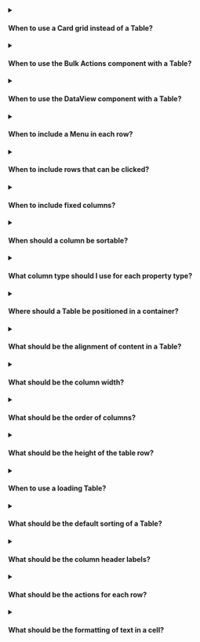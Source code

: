 <details>
  <summary>
    <h4>When to use a Card grid instead of a Table?</h4>
  </summary>
  <div>
    More than one layout type can be included in a DataView, but the default
    layout should be the one that prioritizes the property that best identifies
    the item. When deciding which layouts to support, follow these
    recommendations:
    <ul>
      <li>
        Include a List layout with a Table when there are important item
        properties that are textual and may need to be compared. For example, a
        list of products, promotions, or orders.
      </li>
      <li>
        Include a Grid layout with Cards when there are important item
        properties that are visual. For example, app logos in a list of apps or
        thumbnails in a media gallery.
      </li>
    </ul>
  </div>
</details>

<details>
  <summary>
    <h4>When to use the Bulk Actions component with a Table?</h4>
  </summary>
  <div>
    When it's possible to edit multiple items directly from the table, a
    Checkbox column should be included as the first column. The Bulk Actions
    component should appear when the merchant has checked at least one row. Read
    the
    <a href="https://admin-ui.vercel.app/next/components/bulk-actions">
      Bulk Actions
    </a>
    documentation for more details.
  </div>
</details>

<details>
  <summary>
    <h4>When to use the DataView component with a Table?</h4>
  </summary>
  <div>
    Always use the DataView component with a Table. This component is essential
    for dealing with states and implementing additional components such as
    Search, Filters and Pagination. Read the
    <a href="https://admin-ui.vercel.app/next/components/data-view">DataView</a>
    documentation for more details.
  </div>
</details>

<details>
  <summary>
    <h4>When to include a Menu in each row?</h4>
  </summary>
  <div>
    <ul>
      <li>
        When rows are clickable, always add a Menu including a{' '}
        <em>View details</em> action with the same purpose as clicking the row,
        even if there are no other actions for the item.
      </li>
      <li>
        If the action is very important, it can be outside the Menu. For
        example, activating or deactivating an item such as{' '}
        <em>SKU Bindings</em> or approving or refusing a request such as{' '}
        <em>Invoices</em>.
      </li>
      <li>Destructive actions should always be inside a Menu.</li>
      <li>
        If the Table fits all the information and actions, or if the line can’t
        be clicked, there is no need to include a Menu.
      </li>
    </ul>
  </div>
  <br />
  <div>
    <strong>What to avoid:</strong>
    <ul>
      <li>
        Don’t include more than two actions outside the Menu on each Table row.
      </li>
    </ul>
  </div>
</details>

<details>
  <summary>
    <h4>When to include rows that can be clicked?</h4>
  </summary>
  <div>
    <ul>
      <li>
        If there is a way to open a Modal or a Page to view or edit an item,
        trigger this action when merchants click the row.
      </li>
    </ul>
  </div>
  <br />
  <div>
    <strong>What to avoid:</strong>
    <ul>
      <li>
        Don’t open a Popover or Menu when a row is clicked. Only open the Menu
        if the merchant clicks the Menu directly.
      </li>
    </ul>
  </div>
</details>

<details>
  <summary>
    <h4>When to include fixed columns?</h4>
  </summary>
  <div>
    Add fixed columns when merchants need to keep viewing the information that
    identifies the item, such as ID or Name, even during horizontal scroll.
  </div>
</details>

<details>
  <summary>
    <h4>When should a column be sortable?</h4>
  </summary>
  <div>
    <ul>
      <li>
        When a Name column exists, always allow it to be sorted alphabetically.
      </li>
      <li>
        Consider supporting sorting in all columns where the content has a clear
        order. For example, dates, texts and numbers can be sorted by ascending
        or descending order. Images, however, can’t be sorted.
      </li>
    </ul>
  </div>
</details>

<details>
  <summary>
    <h4>What column type should I use for each property type?</h4>
  </summary>
  <div>
    The type of column depends on the property type that will be displayed.
    Common property types include:
    <ul>
      <li>
        <strong>Name</strong>: Dedicated 1-line Text column or 2-line Text
        column along with ID or Description.
      </li>
      <li>
        <strong>Image</strong>: In left-to-right languages, the Image should
        always be displayed to the left of the Name in a Thumbnail column.
      </li>
      <li>
        <strong>ID</strong>: Dedicated 1-line Text column or 2-line Text column
        along with the Name.
      </li>
      <li>
        <strong>Description</strong>: 2-line Text column that includes both Name
        and Description.
      </li>
      <li>
        <strong>Tertiary actions:</strong> Menu.
      </li>
      <li>
        <strong>Secondary actions:</strong> Button.
      </li>
      <li>
        <strong>Bulk Actions:</strong> Checkbox.
      </li>
      <li>
        <strong>Status:</strong> Tag.
      </li>
      <li>
        <strong>Value or Price:</strong> Number.
      </li>
      <li>
        <strong>Creation or Update date:</strong> 1-line Text.
      </li>
      <li>
        <strong>Country or payment flag:</strong> Icon.
      </li>
      <li>
        <strong>Type of object:</strong> 1-line Text, with or without an Icon
        before it.
      </li>
      <li>
        <strong>Percentage value or tendency:</strong> Dedicated 1-line Number
        column or in a 2-line Number column along with the numeric value.
      </li>
    </ul>
  </div>
  <br />
  <div>
    <strong>What to avoid:</strong>
    <ul>
      <li>
        Don’t display columns with personal information, such as email
        addresses, personal names, addresses or phone numbers.
      </li>
    </ul>
  </div>
</details>

<details>
  <summary>
    <h4>Where should a Table be positioned in a container?</h4>
  </summary>
  <div>
    Use the
    <a href="https://admin-ui.vercel.app/components/data-view">DataView</a> component to correctly position the Table. Read the documentation of this
    component for more details.

  </div>
</details>

<details>
  <summary>
    <h4>What should be the alignment of content in a Table?</h4>
  </summary>
  <div>
    Considering left-to-right languages, the content of cells and the label of
    each column should be left-aligned, with the exception of Number columns,
    where content should be right-aligned.
  </div>
</details>

<details>
  <summary>
    <h4>What should be the column width?</h4>
  </summary>
  <div>
    The column width should be specified in a
    <a href="https://css-tricks.com/introduction-fr-css-unit/">
      fractional unit
    </a>
    (<code>fr</code>), which represents a fraction of the available space in the
    row. For example, the Name column can have the width set to <code>
      2 fr
    </code> and the Status column can have the width set to <code>1 fr</code>.
    <br />
    <br />
    Besides representing column width in this responsive unit, it is important
    to set a minimum comfortable width in <code>rem</code> to avoid line breaks
    in tighter viewports.
  </div>
</details>

<details>
  <summary>
    <h4>What should be the order of columns?</h4>
  </summary>
  <div>
    The order should be defined based on research with merchants. However, the
    following recommendations should be considered:
    <ul>
      <li>
        Position properties that identify list items first, such as <em>ID</em>{' '}
        and <em>Name</em>.
      </li>
      <li>
        Position the
        <a href="https://admin-ui.vercel.app/components/menu">Menu</a> as the last
        column and immediately before it a tag with the item’s status, when it exists.
      </li>
    </ul>
  </div>
</details>

<details>
  <summary>
    <h4>What should be the height of the table row?</h4>
  </summary>
  <div>
    The default height is 44px. The table row height should only use the larger
    64px height when there are columns that occupy the additional space, such as
    an image or 2-line Text.
  </div>
  <br />
  <div>
    <strong>What to avoid:</strong>
    <div>
      Don't customize the table row height, for aesthetic and standardization
      reasons.
    </div>
  </div>
</details>

<details>
  <summary>
    <h4>When to use a loading Table?</h4>
  </summary>
  <div>
    <ul>
      <li>
        Only use the loading state of the Table during the initial load of the
        Page or during Pagination.
      </li>
      <li>
        During a search, keep the previous results until the new ones load and
        don’t show the loading state of a Table.
      </li>
    </ul>
  </div>
</details>

<details>
  <summary>
    <h4>What should be the default sorting of a Table?</h4>
  </summary>
  <div>
    The sorting should be defined based on research with merchants. In most
    cases in the Admin, the default sorting is based on the items’ creation date
    (from the most recent to the least recent), as in <em>Products & SKUs</em>,{' '}
    <em>Brands</em> and <em>Orders</em> listing pages. However, there are cases
    such as the <em>Promotions</em> listing page where the default sorting is by
    status.
  </div>
</details>

<details>
  <summary>
    <h4>What should be the column header labels?</h4>
  </summary>
  <div>
    <ul>
      <li>
        Write the label so that it describes the property type whose values are
        in the column.
      </li>
      <li>Use sentence case.</li>
      <li>Use short labels. Prefer two words maximum.</li>
    </ul>
  </div>
  <br />
  <div>
    <strong>What to avoid:</strong>
    <ul>
      <li>Don't write labels that vary a lot in length between options.</li>
      <li>
        Don't include redundant words. For example, use only <em>Name </em>
        instead of <em>Product name</em>.
      </li>
    </ul>
  </div>
</details>

<details>
  <summary>
    <h4>What should be the actions for each row?</h4>
  </summary>
  <div>
    Row actions can be in Buttons or in a Menu, depending on their relevance.
    Read the <a href="https://admin-ui.vercel.app/components/button">Button</a>
    and the <a href="https://admin-ui.vercel.app/components/menu">Menu</a>
    documentation for more information.
    <br />
    <br />
    Conduct UX research with merchants to determine actions that need to be available.
    Common actions on Table rows include:
    <ul>
      <li>View details</li>
      <li>Edit</li>
      <li>Delete</li>
      <li>Rename</li>
      <li>Duplicate</li>
      <li>Share</li>
      <li>Archive</li>
    </ul>
    Actions that exist in the Bulk Actions or on a details page should also be included
    in each row.
  </div>
  <br />
  <div>
    <strong>What to avoid:</strong>
    <ul>
      <li>Don't include more than five actions for each row.</li>
    </ul>
  </div>
</details>

<details>
  <summary>
    <h4>What should be the formatting of text in a cell?</h4>
  </summary>
  <div>
    <ul>
      <li>
        The text that best identifies items should use the <code>$action1</code>{' '}
        typography token. For example, the Name or the ID when items don't have
        a Name.
      </li>
      <li>
        Percentage values and tendencies should use semantic colors to visually
        represent information.
      </li>
      <li>
        Descriptions and IDs (when there is a separate Name column) should use
        the <code>$fg.secondary</code> token.
      </li>
    </ul>
  </div>
</details>
